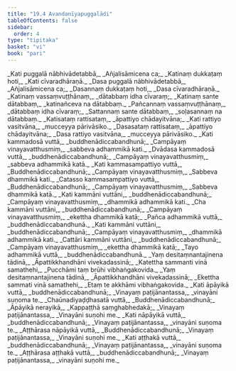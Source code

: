 ```yaml
---
title: "19.4 Avandanīyapuggalādi"
tableOfContents: false
sidebar:
  order: 4
type: "tipitaka"
basket: "vi"
book: "pari"
---
```



<DynamicBreadcrumb />

<Division number="477" book="pari" e="ch" v="5" p="368">

<Paragraph number="2294" type="verses" book="pari">
_Kati puggalā nābhivādetabbā,_  
_Añjalisāmicena ca;_  
_Katinaṃ dukkaṭaṃ hoti,_  
_Kati cīvaradhāraṇā._  

</Paragraph>

<Paragraph number="2295" type="verses" book="pari">
_Dasa puggalā nābhivādetabbā,_  
_Añjalisāmicena ca;_  
_Dasannaṃ dukkaṭaṃ hoti,_  
_Dasa cīvaradhāraṇā._  

</Paragraph>

<Paragraph number="2296" type="verses" book="pari">
_Katinaṃ vassaṃvuṭṭhānaṃ,_  
_dātabbaṃ idha cīvaraṃ;_  
_Katinaṃ sante dātabbaṃ,_  
_katinañceva na dātabbaṃ._  

</Paragraph>

<Paragraph number="2297" type="verses" book="pari">
_Pañcannaṃ vassaṃvuṭṭhānaṃ,_  
_dātabbaṃ idha cīvaraṃ;_  
_Sattannaṃ sante dātabbaṃ,_  
_soḷasannaṃ na dātabbaṃ._  

</Paragraph>

<Paragraph number="2298" type="verses" book="pari">
_Katisataṃ rattisataṃ,_  
_āpattiyo chādayitvāna;_  
_Kati rattiyo vasitvāna,_  
_mucceyya pārivāsiko._  

</Paragraph>

<Paragraph number="2299" type="verses" book="pari">
_Dasasataṃ rattisataṃ,_  
_āpattiyo chādayitvāna;_  
_Dasa rattiyo vasitvāna,_  
_mucceyya pārivāsiko._  

</Paragraph>

<Paragraph number="2300" type="verses" book="pari">
_Kati kammadosā vuttā,_  
_buddhenādiccabandhunā;_  
_Campāyaṃ vinayavatthusmiṃ,_  
_sabbeva adhammikā kati._  

</Paragraph>

<Paragraph number="2301" type="verses" book="pari">
_Dvādasa kammadosā vuttā,_  
_buddhenādiccabandhunā;_  
_Campāyaṃ vinayavatthusmiṃ,_  
_sabbeva adhammikā katā._  

</Paragraph>

<Paragraph number="2302" type="verses" book="pari">
_Kati kammasampattiyo vuttā,_  
_Buddhenādiccabandhunā;_  
_Campāyaṃ vinayavatthusmiṃ,_  
_Sabbeva dhammikā kati._  

</Paragraph>

<Paragraph number="2303" type="verses" book="pari">
_Catasso kammasampattiyo vuttā,_  
_Buddhenādiccabandhunā;_  
_Campāyaṃ vinayavatthusmiṃ,_  
_Sabbeva dhammikā katā._  

</Paragraph>

<Paragraph number="2304" type="verses" book="pari">
_Kati kammāni vuttāni,_  
_buddhenādiccabandhunā;_  
_Campāyaṃ vinayavatthusmiṃ,_  
_dhammikā adhammikā kati._  

</Paragraph>

<Paragraph number="2305" type="verses" book="pari">
_Cha kammāni vuttāni,_  
_buddhenādiccabandhunā;_  
_Campāyaṃ vinayavatthusmiṃ,_  
_ekettha dhammikā katā;_  
_Pañca adhammikā vuttā,_  
_buddhenādiccabandhunā._  

</Paragraph>

<Paragraph number="2306" type="verses" book="pari">
_Kati kammāni vuttāni,_  
_buddhenādiccabandhunā;_  
_Campāyaṃ vinayavatthusmiṃ,_  
_dhammikā adhammikā kati._  

</Paragraph>

<Paragraph number="2307" type="verses" book="pari">
_Cattāri kammāni vuttāni,_  
_buddhenādiccabandhunā;_  
_Campāyaṃ vinayavatthusmiṃ,_  
_ekettha dhammikā katā;_  
_Tayo adhammikā vuttā,_  
_buddhenādiccabandhunā._  

</Paragraph>

<Paragraph number="2308" type="verses" book="pari">
_Yaṃ desitaṃnantajinena tādinā,_  
_Āpattikkhandhāni vivekadassinā;_  
_Katettha sammanti vinā samathehi,_  
_Pucchāmi taṃ brūhi vibhaṅgakovida._  

</Paragraph>

<Paragraph number="2309" type="verses" book="pari">
_Yaṃ desitaṃnantajinena tādinā,_  
_Āpattikkhandhāni vivekadassinā;_  
_Ekettha sammati vinā samathehi,_  
_Etaṃ te akkhāmi vibhaṅgakovida._  

</Paragraph>

<Paragraph number="2310" type="verses" book="pari">
_Kati āpāyikā vuttā,_  
_buddhenādiccabandhunā;_  
_Vinayaṃ paṭijānantassa,_  
_vinayāni suṇoma te._  

</Paragraph>

<Paragraph number="2311" type="verses" book="pari">
_Chaūnadiyaḍḍhasatā vuttā,_  
_Buddhenādiccabandhunā;_  
_Āpāyikā nerayikā,_  
_Kappaṭṭhā saṃghabhedakā;_  
_Vinayaṃ paṭijānantassa,_  
_Vinayāni suṇohi me._  

</Paragraph>

<Paragraph number="2312" type="verses" book="pari">
_Kati nāpāyikā vuttā,_  
_buddhenādiccabandhunā;_  
_Vinayaṃ paṭijānantassa,_  
_vinayāni suṇoma te._  

</Paragraph>

<Paragraph number="2313" type="verses" book="pari">
_Aṭṭhārasa nāpāyikā vuttā,_  
_Buddhenādiccabandhunā;_  
_Vinayaṃ paṭijānantassa,_  
_Vinayāni suṇohi me._  

</Paragraph>

<Paragraph number="2314" type="verses" book="pari">
_Kati aṭṭhakā vuttā,_  
_buddhenādiccabandhunā;_  
_Vinayaṃ paṭijānantassa,_  
_vinayāni suṇoma te._  

</Paragraph>

<Paragraph number="2315" type="verses" book="pari">
_Aṭṭhārasa aṭṭhakā vuttā,_  
_buddhenādiccabandhunā;_  
_Vinayaṃ paṭijānantassa,_  
_vinayāni suṇohi me._
</Paragraph>
</Division>